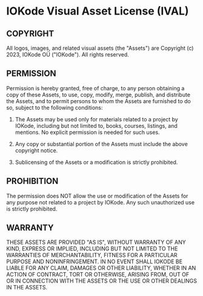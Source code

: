 # IOKode Visual Asset License (IVAL)

## COPYRIGHT
All logos, images, and related visual assets (the "Assets") are Copyright (c) 2023, IOKode OÜ ("IOKode").
All rights reserved.

## PERMISSION
Permission is hereby granted, free of charge, to any person obtaining a copy of these Assets, to use, copy,
modify, merge, publish, and distribute the Assets, and to permit persons to whom the Assets are furnished to
do so, subject to the following conditions:

1. The Assets may be used only for materials related to a project by IOKode, including but not limited to,
books, courses, listings, and mentions. No explicit permission is needed for such uses.

2. Any copy or substantial portion of the Assets must include the above copyright notice.

3. Sublicensing of the Assets or a modification is strictly prohibited.

## PROHIBITION
The permission does NOT allow the use or modification of the Assets for any purpose not related to a project
by IOKode. Any such unauthorized use is strictly prohibited.

## WARRANTY
THESE ASSETS ARE PROVIDED "AS IS", WITHOUT WARRANTY OF ANY KIND, EXPRESS OR IMPLIED,
INCLUDING BUT NOT LIMITED TO THE WARRANTIES OF MERCHANTABILITY, FITNESS FOR A PARTICULAR
PURPOSE AND NONINFRINGEMENT. IN NO EVENT SHALL IOKODE BE LIABLE FOR ANY CLAIM, DAMAGES
OR OTHER LIABILITY, WHETHER IN AN ACTION OF CONTRACT, TORT OR OTHERWISE, ARISING FROM,
OUT OF OR IN CONNECTION WITH THE ASSETS OR THE USE OR OTHER DEALINGS IN THE ASSETS.